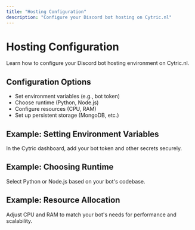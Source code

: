 ```yaml
---
title: "Hosting Configuration"
description: "Configure your Discord bot hosting on Cytric.nl"
---
```


# Hosting Configuration

Learn how to configure your Discord bot hosting environment on Cytric.nl.

## Configuration Options

- Set environment variables (e.g., bot token)
- Choose runtime (Python, Node.js)
- Configure resources (CPU, RAM)
- Set up persistent storage (MongoDB, etc.)

## Example: Setting Environment Variables

In the Cytric dashboard, add your bot token and other secrets securely.

## Example: Choosing Runtime

Select Python or Node.js based on your bot's codebase.

## Example: Resource Allocation

Adjust CPU and RAM to match your bot's needs for performance and scalability.

